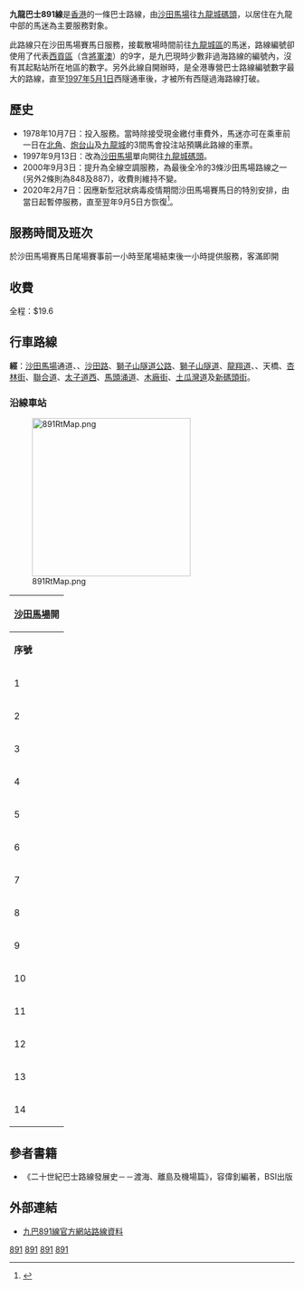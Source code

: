 {{公共汽車路線基礎資訊
|路線名稱             = 九龍巴士891線
|外文名稱             = KMB Route 891
|代表圖像             = KMB VE2130 891.jpg
|代表圖像二           = 
|經營者               = 九龍巴士
|所屬車廠             = 荔枝角車廠（L）、九龍灣車廠（K）
|路線用車             = 不固定
|起點站               = [[沙田馬場|沙田馬場]]
|途經地點             = [[沙田路_(香港)|沙田路]]、[[獅子山隧道|獅子山隧道]]、[[橫頭磡|橫頭磡]]、[[聯合道|聯合道]]
|終點站               = [[九龍城碼頭|九龍城碼頭]]
|路線性質             = 單程線（只在沙田賽馬日行走）
|全程行駛里程         = 13.8公里
|全程行車時間         = 44分鐘
|服務時間             = 由尾場賽事前一小時至尾場結束後一小時提供服務
|班次頻率             = 客滿即開
|全程收費             = $19.6
|服務時間以外替代路線 =[[港鐵|港鐵]]<br>[[九龍巴士85線|九龍巴士85線]]
|主要競爭交通         = 
}}
'''九龍巴士891線'''是[[香港|香港]]的一條巴士路線，由[[沙田馬場|沙田馬場]]往[[九龍城碼頭|九龍城碼頭]]，以居住在九龍中部的馬迷為主要服務對象。

此路線只在沙田馬場賽馬日服務，接載散場時間前往[[九龍城區|九龍城區]]的馬迷，路線編號卻使用了代表[[西貢區|西貢區]]（含[[將軍澳新市鎮|將軍澳]]）的9字，是九巴現時少數非過海路線的編號內，沒有其起點站所在地區的數字。另外此線自開辦時，是全港專營巴士路線編號數字最大的路線，直至[[1997年|1997年]][[5月1日|5月1日]]西隧通車後，才被所有西隧過海路線打破。

==歷史==
*1978年10月7日：投入服務。當時除接受現金繳付車費外，馬迷亦可在乘車前一日在[[北角|北角]]、[[炮台山|炮台山]]及[[九龍城|九龍城]]的3間馬會投注站預購此路線的車票。
*1997年9月13日：改為[[沙田馬場|沙田馬場]]單向開往[[九龍城碼頭|九龍城碼頭]]。
*2000年9月3日：提升為全線空調服務，為最後全冷的3條沙田馬場路線之一(另外2條則為848及887)，收費則維持不變。
*2020年2月7日：因應新型冠狀病毒疫情期間沙田馬場賽馬日的特別安排，由當日起暫停服務，直至翌年9月5日方恢復<ref>{{Cite web |url=https://search.kmb.hk/KMBWebSite/AnnouncementPicture.ashx?url=1630460442_2715_0.pdf |title=沙田馬場特別巴士服務 |accessdate=2021-09-02 |archive-date=2021-09-04 |archive-url=https://web.archive.org/web/20210904220450/https://search.kmb.hk/kmbwebsite/AnnouncementPicture.ashx?url=1630460442_2715_0.pdf |dead-url=no }}</ref>。

==服務時間及班次==
於沙田馬場賽馬日尾場賽事前一小時至尾場結束後一小時提供服務，客滿即開

==收費==
全程：$19.6
{{fare-remarks|KMB|fcs=N}}

==行車路線==
'''經'''：[[沙田馬場|沙田馬場]]通道、{{TPR|沙田}}、[[沙田路_(香港)|沙田路]]、[[獅子山隧道公路|獅子山隧道公路]]、[[獅子山隧道|獅子山隧道]]、[[龍翔道|龍翔道]]、{{tsl|zh-yue|鳳舞街}}、天橋、[[杏林街|杏林街]]、[[聯合道|聯合道]]、[[太子道西|太子道西]]、[[馬頭涌道|馬頭涌道]]、[[木廠街|木廠街]]、[[土瓜灣道|土瓜灣道]]及[[新碼頭街|新碼頭街]]。

===沿線車站===
[[File:891RtMap.png|280px]]
{|class="wikitable" style="text-align: center"
!colspan=3|[[沙田馬場|沙田馬場]]開
|-
!'''序號'''!!'''車站名稱'''!!'''位置'''
|-
|1||colspan=2|[[沙田馬場巴士總站|沙田馬場巴士總站]]
{{Routemapbreak|colspan=5|{{SR|9}}[[大埔公路－沙田段|大埔公路－沙田段]]；{{SR|1}}[[沙田路_(香港)|沙田路]]、[[獅子山隧道公路|獅子山隧道公路]]、[[獅子山隧道|獅子山隧道]]}}
|-
|2||[[天馬苑|天馬苑]]||[[龍翔道|龍翔道]]
{{Routemapbreak|colspan=5|[[鳳舞街天橋|鳳舞街天橋]]}}
|-
|3||[[摩士公園|摩士公園]]||rowspan=2|{{tsl|zh-yue|鳳舞街}}
|-
|4||摩士公園體育館
|-
|5||[[康強苑|康強苑]]||[[杏林街|杏林街]]
|-
|6||[[華德學校|杏林街]]||rowspan=3|[[聯合道|聯合道]]
|-
|7||[[嘉諾撒聖家學校|嘉諾撒聖家學校]]
|-
|8||[[衙前圍道|衙前圍道]]
|-
|9||[[福佬村道|福佬村道]]||[[太子道西|太子道西]]
|-
|10||[[宋皇臺公園|宋皇臺公園]]||rowspan=2|[[馬頭涌道|馬頭涌道]]
|-
|11||[[宋皇臺道|宋皇臺道]]
|-
|12||{{tsl|zh-yue|譚公道}}||rowspan=2|[[木廠街|木廠街]]
|-
|13||[[香港盲人輔導會|香港盲人輔導會]]
|-
|14||colspan=2|[[九龍城碼頭巴士總站|九龍城碼頭巴士總站]]
|}

==參者書籍==
*《二十世紀巴士路線發展史－－渡海、離島及機場篇》，容偉釗編著，BSI出版
==外部連結==
*[http://www.kmb.hk/chinese.php?page=search&prog=route_no.php&route_no=891 九巴891線官方網站路線資料]

{{沙田區巴士路線列表}}{{九龍城區巴士路線列表}}{{香港賽馬日特別巴士路線}}
{{獅子山隧道巴士路線|891}}
[[Category:九龍城區巴士路線|891]]
[[Category:沙田區巴士路線|891]]
[[Category:九龍巴士路線|891]]
[[Category:香港賽馬日特別巴士路線|891]]